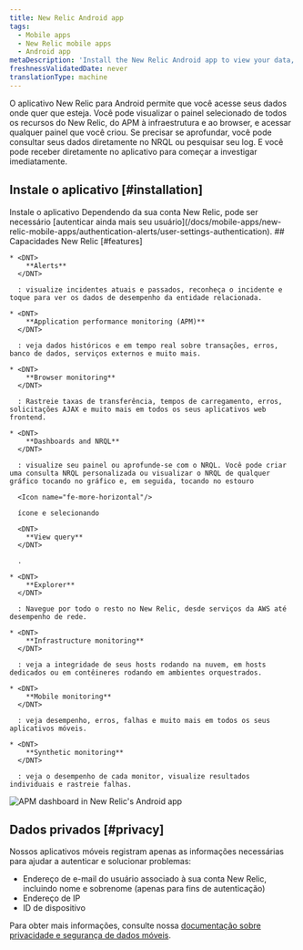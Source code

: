 ```yaml
---
title: New Relic Android app
tags:
  - Mobile apps
  - New Relic mobile apps
  - Android app
metaDescription: 'Install the New Relic Android app to view your data, run queries, and receive and create alerts.'
freshnessValidatedDate: never
translationType: machine
---
```


O aplicativo New Relic para Android permite que você acesse seus dados onde quer que esteja. Você pode visualizar o painel selecionado de todos os recursos do New Relic, do APM à infraestrutura e ao browser, e acessar qualquer painel que você criou. Se precisar se aprofundar, você pode consultar seus dados diretamente no NRQL ou pesquisar seu log. E você pode receber <InlinePopover type="alerts"/>diretamente no aplicativo para começar a investigar imediatamente.

## Instale o aplicativo [#installation]

<ButtonGroup>
  <ButtonLink
    role="button"
    to="https://play.google.com/store/apps/details?id=com.newrelic.rpm"
    variant="primary"
  >
    Instale o aplicativo
  </ButtonLink>
</ButtonGroup>

<Callout variant="tip">
  Dependendo da sua conta New Relic, pode ser necessário [autenticar ainda mais seu usuário](/docs/mobile-apps/new-relic-mobile-apps/authentication-alerts/user-settings-authentication).
</Callout>

<SideBySide>
  <Side>
    ## Capacidades New Relic [#features]

    * <DNT>
        **Alerts**
      </DNT>

      : visualize incidentes atuais e passados, reconheça o incidente e toque para ver os dados de desempenho da entidade relacionada.

    * <DNT>
        **Application performance monitoring (APM)**
      </DNT>

      : veja dados históricos e em tempo real sobre transações, erros, banco de dados, serviços externos e muito mais.

    * <DNT>
        **Browser monitoring**
      </DNT>

      : Rastreie taxas de transferência, tempos de carregamento, erros, solicitações AJAX e muito mais em todos os seus aplicativos web frontend.

    * <DNT>
        **Dashboards and NRQL**
      </DNT>

      : visualize seu painel ou aprofunde-se com o NRQL. Você pode criar uma consulta NRQL personalizada ou visualizar o NRQL de qualquer gráfico tocando no gráfico e, em seguida, tocando no estouro

      <Icon name="fe-more-horizontal"/>

      ícone e selecionando

      <DNT>
        **View query**
      </DNT>

      .

    * <DNT>
        **Explorer**
      </DNT>

      : Navegue por todo o resto no New Relic, desde serviços da AWS até desempenho de rede.

    * <DNT>
        **Infrastructure monitoring**
      </DNT>

      : veja a integridade de seus hosts rodando na nuvem, em hosts dedicados ou em contêineres rodando em ambientes orquestrados.

    * <DNT>
        **Mobile monitoring**
      </DNT>

      : veja desempenho, erros, falhas e muito mais em todos os seus aplicativos móveis.

    * <DNT>
        **Synthetic monitoring**
      </DNT>

      : veja o desempenho de cada monitor, visualize resultados individuais e rastreie falhas.
  </Side>

  <Side>
    <img
      title="APM dashboard in New Relic's Android app"
      alt="APM dashboard in New Relic's Android app"
      src="/images/mobile-apps_screenshot-full_Android-app-APM-dashboard.webp"
    />
  </Side>
</SideBySide>

## Dados privados [#privacy]

Nossos aplicativos móveis registram apenas as informações necessárias para ajudar a autenticar e solucionar problemas:

* Endereço de e-mail do usuário associado à sua conta New Relic, incluindo nome e sobrenome (apenas para fins de autenticação)
* Endereço de IP
* ID de dispositivo

Para obter mais informações, consulte nossa [documentação sobre privacidade e segurança de dados móveis](/docs/mobile-monitoring/new-relic-mobile/get-started/security-mobile-apps).
